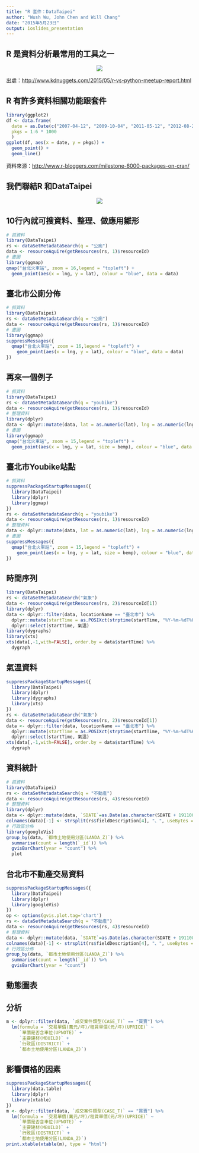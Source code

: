 ```yaml
---
title: "R 套件：DataTaipei"
author: "Wush Wu, John Chen and Will Chang"
date: "2015年5月23日"
output: ioslides_presentation
---
```


## R 是資料分析最常用的工具之一

<center>![](http://www.kdnuggets.com/images/r-python-other-switch.jpg)</center>

出處：<http://www.kdnuggets.com/2015/05/r-vs-python-meetup-report.html>

## R 有許多資料相關功能跟套件

```r
library(ggplot2)
df <- data.frame(
  date = as.Date(c("2007-04-12", "2009-10-04", "2011-05-12", "2012-08-23", "2013-11-08", "2014-10-29")),
  pkgs = 1:6 * 1000
  )
ggplot(df, aes(x = date, y = pkgs)) +
  geom_point() +
  geom_line()
```
資料來源：<http://www.r-bloggers.com/milestone-6000-packages-on-cran/>

## 我們聯結R 和DataTaipei

<center><img src="img/dataTaipei_R.png" style="max-height:100%;max-width: 100%;"/></center>

## 10行內就可搜資料、整理、做應用雛形

```r
# 抓資料
library(DataTaipei)
rs <- dataSetMetadataSearch(q = "公廁")
data <- resourceAquire(getResources(rs, 1)$resourceId)
# 畫圖
library(ggmap)
qmap("台北火車站", zoom = 16,legend = "topleft") +
  geom_point(aes(x = lng, y = lat), colour = "blue", data = data)
```

## 臺北市公廁分佈

```r
# 抓資料
library(DataTaipei)
rs <- dataSetMetadataSearch(q = "公廁")
data <- resourceAquire(getResources(rs, 1)$resourceId)
# 畫圖
library(ggmap)
suppressMessages({
  qmap("台北火車站", zoom = 16,legend = "topleft") +
    geom_point(aes(x = lng, y = lat), colour = "blue", data = data)
})
```

## 再來一個例子

```r
# 抓資料
library(DataTaipei)
rs <- dataSetMetadataSearch(q = "youbike")
data <- resourceAquire(getResources(rs, 1)$resourceId)
# 整理資料
library(dplyr)
data <- dplyr::mutate(data, lat = as.numeric(lat), lng = as.numeric(lng))
# 畫圖
library(ggmap)
qmap("台北火車站", zoom = 15,legend = "topleft") +
  geom_point(aes(x = lng, y = lat, size = bemp), colour = "blue", data = data)
```

## 臺北市Youbike站點

```r
# 抓資料
suppressPackageStartupMessages({
  library(DataTaipei)
  library(dplyr)
  library(ggmap)
})
rs <- dataSetMetadataSearch(q = "youbike")
data <- resourceAquire(getResources(rs, 1)$resourceId)
# 整理資料
data <- dplyr::mutate(data, lat = as.numeric(lat), lng = as.numeric(lng))
# 畫圖
suppressMessages({
  qmap("台北火車站", zoom = 15,legend = "topleft") +
    geom_point(aes(x = lng, y = lat, size = bemp), colour = "blue", data = data)
})
```

## 時間序列

```r
library(DataTaipei)
rs <- dataSetMetadataSearch("氣象")
data <- resourceAquire(getResources(rs, 2)$resourceId[1])
library(dplyr)
data <- dplyr::filter(data, locationName == "臺北市") %>%
  dplyr::mutate(startTime = as.POSIXct(strptime(startTime, "%Y-%m-%dT%H:%M:%S+08:00")), 氣溫=parameterName2) %>%
  dplyr::select(startTime, 氣溫)
library(dygraphs)
library(xts)
xts(data[,-1,with=FALSE], order.by = data$startTime) %>%
  dygraph
```

## 氣溫資料

```r
suppressPackageStartupMessages({
  library(DataTaipei)
  library(dplyr)
  library(dygraphs)
  library(xts)
})
rs <- dataSetMetadataSearch("氣象")
data <- resourceAquire(getResources(rs, 2)$resourceId[1])
data <- dplyr::filter(data, locationName == "臺北市") %>%
  dplyr::mutate(startTime = as.POSIXct(strptime(startTime, "%Y-%m-%dT%H:%M:%S+08:00")), 氣溫=parameterName2) %>%
  dplyr::select(startTime, 氣溫)
xts(data[,-1,with=FALSE], order.by = data$startTime) %>%
  dygraph
```

## 資料統計

```r
# 抓資料
library(DataTaipei)
rs <- dataSetMetadataSearch(q = "不動產")
data <- resourceAquire(getResources(rs, 4)$resourceId)
# 整理資料
library(dplyr)
data <- dplyr::mutate(data, `SDATE`=as.Date(as.character(SDATE + 19110000),"%Y%m%d"))
colnames(data)[-1] <- strsplit(rs$fieldDescription[4], "、", useBytes = TRUE)[[1]]
# 行政區分佈
library(googleVis)
group_by(data, `都市土地使用分區(LANDA_Z)`) %>%
  summarise(count = length(`_id`)) %>%
  gvisBarChart(yvar = "count") %>% 
  plot
```

## 台北市不動產交易資料

```r
suppressPackageStartupMessages({
  library(DataTaipei)
  library(dplyr)
  library(googleVis)
})
op <- options(gvis.plot.tag='chart')
rs <- dataSetMetadataSearch(q = "不動產")
data <- resourceAquire(getResources(rs, 4)$resourceId)
# 整理資料
data <- dplyr::mutate(data, `SDATE`=as.Date(as.character(SDATE + 19110000),"%Y%m%d"))
colnames(data)[-1] <- strsplit(rs$fieldDescription[4], "、", useBytes = TRUE)[[1]]
# 行政區分佈
group_by(data, `都市土地使用分區(LANDA_Z)`) %>%
  summarise(count = length(`_id`)) %>%
  gvisBarChart(yvar = "count")
```

## 動態圖表

## 分析

```r
m <- dplyr::filter(data, `成交案件類型(CASE_T)` == "買賣") %>%
  lm(formula = `交易單價(萬元/坪)/租賃單價(元/坪)(UPRICE)` ~
     `單價是否含車位(UPNOTE)` +
     `主要建材(MBUILD)` +
     `行政區(DISTRICT)` +
     `都市土地使用分區(LANDA_Z)`)
```


## 影響價格的因素

```r
suppressPackageStartupMessages({
  library(data.table)
  library(dplyr)
  library(xtable)
})
m <- dplyr::filter(data, `成交案件類型(CASE_T)` == "買賣") %>%
  lm(formula = `交易單價(萬元/坪)/租賃單價(元/坪)(UPRICE)` ~
     `單價是否含車位(UPNOTE)` +
     `主要建材(MBUILD)` +
     `行政區(DISTRICT)` +
     `都市土地使用分區(LANDA_Z)`)
print.xtable(xtable(m), type = "html")
```


